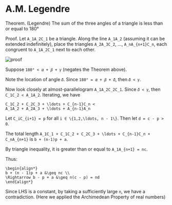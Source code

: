 A.M. Legendre
=============

Theorem. (Legendre) The sum of the three angles of a triangle is less
than or equal to 180°

Proof. Let `A_1A_2C_1` be a triangle. Along the line `A_1A_2`
(assuming it can be extended indefinitely), place the triangles
`A_2A_3C_2`, ..., `A_nA_{n+1}C_n`, each congruent to `A_1A_2C_1` next
to each other.

![proof](/gm/legendre.png)

Suppose `180° < 𝛼 + 𝛽 + 𝛾` (negates the Theorem above).

Note the location of angle `𝛿`. Since `180° = 𝛼 + 𝛽 + 𝛿`, then `𝛿 <
𝛾`.

Now look closely at almost-parallelogram `A_1A_2C_2C_1`. Since `𝛿 <
𝛾`, then `C_1C_2 < A_1A_2`. Iterating, we have

```
C_1C_2 + C_2C_3 + \ldots + C_{n-1}C_n <
A_1A_2 + A_2A_3 + \ldots + A_{n-1}A_n
```

Let `C_iC_{i+1} = p` for all `i ∈ \{1,2,\ldots, n - 1\}`. Then let `d
= c - p > 0`.

The total length `A_1C_1 + C_1C_2 + C_2C_3 + \ldots + C_{n-1}C_n +
C_nA_{n+1}` is `b + (n-1)p + a`.

By triangle inequality, it is greater than or equal to `A_1A_{n+1} =
nc`.

Thus:

```
\begin{align*}
b + (n - 1)p + a &\geq nc \\
\Rightarrow b - p + a &\geq n(c - p) = nd
\end{align*}
```

Since LHS is a constant, by taking a sufficiently large `n`, we have a
contradiction. (Here we applied the Archimedean Property of real
numbers)

